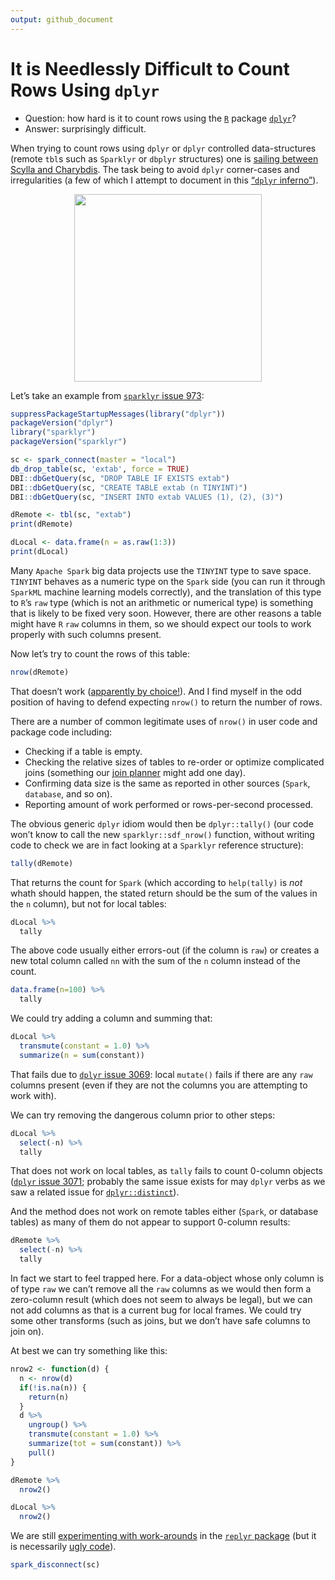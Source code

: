 ```yaml
---
output: github_document
---
```


# It is Needlessly Difficult to Count Rows Using `dplyr`

<!-- *.md is generated from *.Rmd. Please edit that file -->

  * Question: how hard is it to count rows using the [`R`](https://www.r-project.org) package [`dplyr`]( https://CRAN.R-project.org/package=dplyr)?
  * Answer: surprisingly difficult.
  
When trying to count rows using `dplyr` or `dplyr` controlled data-structures (remote `tbl`s such as `Sparklyr` or `dbplyr` structures) one is [sailing between Scylla and Charybdis](https://en.wikipedia.org/wiki/Between_Scylla_and_Charybdis).  The task being to avoid `dplyr` corner-cases and irregularities (a few of which I attempt to document in this ["`dplyr` inferno"](https://github.com/WinVector/Examples/blob/master/dplyr/dplyrQuiz.md)).

<center>
<a href="https://en.wikipedia.org/wiki/Between_Scylla_and_Charybdis">
<img src="800px-Johann_Heinrich_Füssli_054.jpg" width="300">
</a>
</center>

  
Let's take an example from [`sparklyr` issue 973](https://github.com/rstudio/sparklyr/issues/973):

```r
suppressPackageStartupMessages(library("dplyr"))
packageVersion("dplyr")
library("sparklyr")
packageVersion("sparklyr")

sc <- spark_connect(master = "local")
db_drop_table(sc, 'extab', force = TRUE)
DBI::dbGetQuery(sc, "DROP TABLE IF EXISTS extab")
DBI::dbGetQuery(sc, "CREATE TABLE extab (n TINYINT)")
DBI::dbGetQuery(sc, "INSERT INTO extab VALUES (1), (2), (3)")

dRemote <- tbl(sc, "extab")
print(dRemote)

dLocal <- data.frame(n = as.raw(1:3))
print(dLocal)
```

Many `Apache Spark` big data projects use the `TINYINT` type to save space.  `TINYINT`
behaves as a numeric type on the `Spark` side (you can run it through `SparkML` machine learning
models correctly), and the translation of this type to `R`'s `raw` type (which is not an
arithmetic or numerical type) is something that is likely to be fixed very soon.  However,
there are other reasons a table might have `R` `raw` columns in them, so we should expect our
tools to work properly with such columns present.

Now let's try to count the rows of this table:

```r
nrow(dRemote)
```

That doesn't work ([apparently by choice!](http://www.win-vector.com/blog/2017/08/why-to-use-the-replyr-r-package/)).  And I find myself in the odd position of having to defend expecting `nrow()` to return the number of rows.

There are a number of common legitimate uses of `nrow()` in user code and package code including:

  * Checking if a table is empty.
  * Checking the relative sizes of tables to re-order or optimize complicated joins (something our [join planner](http://www.win-vector.com/blog/2017/07/join-dependency-sorting/) might add one day).
  * Confirming data size is the same as reported in other sources (`Spark`, `database`, and so on).
  * Reporting amount of work performed or rows-per-second processed.
  
The obvious generic `dplyr` idiom would then be `dplyr::tally()` (our code won't know to call the new `sparklyr::sdf_nrow()` function, without writing code to check we are in fact looking at a `Sparklyr` reference structure):

```r
tally(dRemote)
```

That returns the count for `Spark` (which according to `help(tally)` is *not* whath should happen, the stated return should be the sum of the values in the `n` column), but not for local tables:

```r
dLocal %>% 
  tally
```

The above code usually either errors-out (if the column is `raw`) or creates a new total column called `nn` with the sum of the `n` column instead of the count.

```r
data.frame(n=100) %>% 
  tally
```

We could try adding a column and summing that:

```r
dLocal %>% 
  transmute(constant = 1.0) %>%
  summarize(n = sum(constant))
```

That fails due to [`dplyr` issue 3069](https://github.com/tidyverse/dplyr/issues/3069): local `mutate()` fails if there are any `raw` columns present (even if they are not the columns you are attempting to work with).

We can try removing the dangerous column prior to other steps:

```r
dLocal %>% 
  select(-n) %>%
  tally
```

That does not work on local tables, as `tally` fails to count 0-column objects ([`dplyr` issue 3071](https://github.com/tidyverse/dplyr/issues/3071); probably the same issue exists for 
may `dplyr` verbs as we saw a related issue for [`dplyr::distinct`](https://github.com/tidyverse/dplyr/issues/2954)).

And the method does not work on remote tables either (`Spark`, or database tables) as
many of them do not appear to support 0-column results:

```r
dRemote %>% 
  select(-n) %>%
  tally
```

In fact we start to feel trapped here.  For a data-object whose only column is of type `raw` we
can't remove all the `raw` columns as we would then form a zero-column result (which 
does not seem to always be legal), but we can not add columns as that is a current bug
for local frames.  We could try some other transforms (such as joins, but we don't have 
safe columns to join on).

At best we can try something like this:

```r
nrow2 <- function(d) {
  n <- nrow(d)
  if(!is.na(n)) {
    return(n)
  }
  d %>% 
    ungroup() %>%
    transmute(constant = 1.0) %>% 
    summarize(tot = sum(constant)) %>%
    pull()
}

dRemote %>% 
  nrow2()

dLocal %>% 
  nrow2()
```

We are still [experimenting with work-arounds](https://winvector.github.io/replyr/reference/replyr_nrow.html) in the [`replyr` package](https://winvector.github.io/replyr/) (but it is necessarily [ugly code](https://github.com/WinVector/replyr/blob/master/R/nrow.R)).

```r
spark_disconnect(sc)
```


